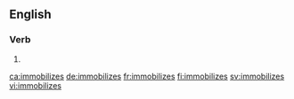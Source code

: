 ==English==

===Verb===
{{head|en|verb form}}

# {{en-third-person singular of|immobilize}}

[[ca:immobilizes]]
[[de:immobilizes]]
[[fr:immobilizes]]
[[fi:immobilizes]]
[[sv:immobilizes]]
[[vi:immobilizes]]